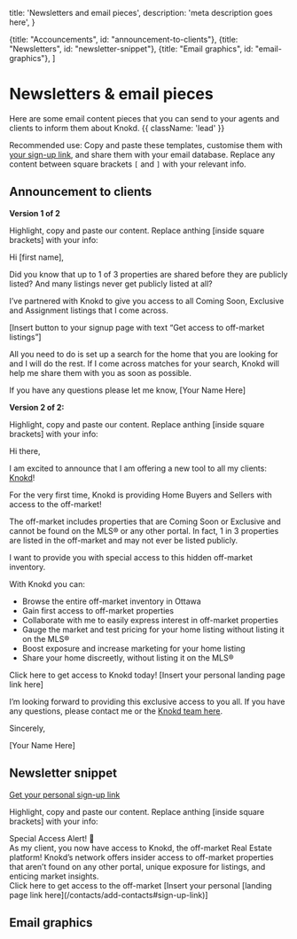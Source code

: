 
  title: 'Newsletters and email pieces',
  description:
    'meta description goes here',
}

  {title: "Accouncements", id: "announcement-to-clients"},
  {title: "Newsletters", id: "newsletter-snippet"},
  {title: "Email graphics", id: "email-graphics"},
]

# Newsletters & email pieces

Here are some email content pieces that you can send to your agents and clients to inform them about Knokd. {{ className: 'lead' }}

Recommended use: Copy and paste these templates, customise them with [your sign-up link](/contacts/add-contacts#sign-up-link), and share them with your email database. Replace any content between square brackets `[` and `]` with your relevant info.



## Announcement to clients

**Version 1 of 2**

Highlight, copy and paste our content. Replace anthing [inside square brackets] with your info:

<MarketingMaterial>
Hi [first name],

Did you know that up to 1 of 3 properties are shared before they are publicly listed? And many listings never get publicly listed at all? 

I’ve partnered with Knokd to give you access to all Coming Soon, Exclusive and Assignment listings that I come across.

[Insert button to your signup page with text “Get access to off-market listings”]

All you need to do is set up a search for the home that you are looking for and I will do the rest. If I come across matches for your search, Knokd will help me share them with you as soon as possible.

If you have any questions please let me know,
[Your Name Here]
</MarketingMaterial>

**Version 2 of 2:**

Highlight, copy and paste our content. Replace anthing [inside square brackets] with your info:

<MarketingMaterial>
Hi there,

I am excited to announce that I am offering a new tool to all my clients: [Knokd](https://knokd.com)!

For the very first time, Knokd is providing Home Buyers and Sellers with access to the off-market!

The off-market includes properties that are Coming Soon or Exclusive and cannot be found on the MLS® or any other portal. In fact, 1 in 3 properties are listed in the off-market and may not ever be listed publicly.

I want to provide you with special access to this hidden off-market inventory.

With Knokd you can:
  * Browse the entire off-market inventory in Ottawa
  * Gain first access to off-market properties
  * Collaborate with me to easily express interest in off-market properties
  * Gauge the market and test pricing for your home listing without listing it on the MLS®
  * Boost exposure and increase marketing for your home listing
  * Share your home discreetly, without listing it on the MLS®

Click here to get access to Knokd today! [Insert your personal landing page link here]

I’m looking forward to providing this exclusive access to you all. If you have any questions, please contact me or the [Knokd team here](https://direct.lc.chat/13256475/).

Sincerely,

[Your Name Here]

</MarketingMaterial>

## Newsletter snippet
[Get your personal sign-up link](/contacts/add-contacts#sign-up-link)

Highlight, copy and paste our content. Replace anthing [inside square brackets] with your info:

<MarketingMaterial>
Special Access Alert! 🚨
<br/>As my client, you now have access to Knokd, the off-market Real Estate platform! Knokd’s network offers insider access to off-market properties that aren’t found on any other portal, unique exposure for listings, and enticing market insights.
<br/>Click here to get access to the off-market [Insert your personal [landing page link here](/contacts/add-contacts#sign-up-link)]

</MarketingMaterial>

## Email graphics

<MarketingAssets>
  <MarketingAsset
    src="/images/screenshots/marketing-resources/email-graphic-1_preview.png"
    alt=""
    layout="square"
  />
  <MarketingAsset
    src="/images/screenshots/marketing-resources/email-graphic-2_preview.png"
    alt=""
    layout="square"
  />
</MarketingAssets>

<Resources/>
